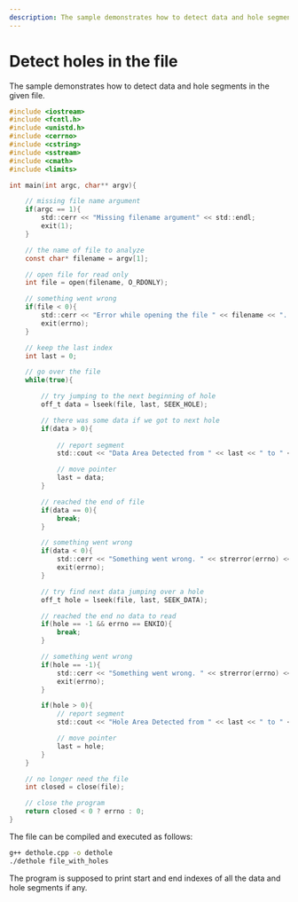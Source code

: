 ```yaml
---
description: The sample demonstrates how to detect data and hole segments in the given file.
---
```


# Detect holes in the file

The sample demonstrates how to detect data and hole segments in the given file.

```c
#include <iostream>
#include <fcntl.h>
#include <unistd.h>
#include <cerrno>
#include <cstring>
#include <sstream>
#include <cmath>
#include <limits>

int main(int argc, char** argv){

    // missing file name argument
    if(argc == 1){
        std::cerr << "Missing filename argument" << std::endl;
        exit(1);
    }

    // the name of file to analyze
    const char* filename = argv[1];

    // open file for read only
    int file = open(filename, O_RDONLY);

    // something went wrong 
    if(file < 0){
        std::cerr << "Error while opening the file " << filename << ". " << strerror(errno) << std::endl;
        exit(errno);
    }

    // keep the last index
    int last = 0;

    // go over the file
    while(true){

        // try jumping to the next beginning of hole
        off_t data = lseek(file, last, SEEK_HOLE);

        // there was some data if we got to next hole
        if(data > 0){
            
            // report segment
            std::cout << "Data Area Detected from " << last << " to " <<  data << std::endl;

            // move pointer
            last = data;
        }

        // reached the end of file
        if(data == 0){
            break;
        }

        // something went wrong
        if(data < 0){
            std::cerr << "Something went wrong. " << strerror(errno) << std::endl;
            exit(errno);
        }

        // try find next data jumping over a hole
        off_t hole = lseek(file, last, SEEK_DATA);

        // reached the end no data to read
        if(hole == -1 && errno == ENXIO){
            break;
        }

        // something went wrong
        if(hole == -1){
            std::cerr << "Something went wrong. " << strerror(errno) << std::endl;
            exit(errno);
        }

        if(hole > 0){
            // report segment
            std::cout << "Hole Area Detected from " << last << " to " << hole << std::endl;

            // move pointer
            last = hole;
        }
    }

    // no longer need the file
    int closed = close(file);

    // close the program
    return closed < 0 ? errno : 0;
}
```

The file can be compiled and executed as follows:
```sh
g++ dethole.cpp -o dethole
./dethole file_with_holes
```

The program is supposed to print start and end indexes of all the data and hole segments if any.